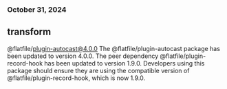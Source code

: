### October 31, 2024
## transform

@flatfile/plugin-autocast@4.0.0
The @flatfile/plugin-autocast package has been updated to version 4.0.0. The peer dependency @flatfile/plugin-record-hook has been updated to version 1.9.0. Developers using this package should ensure they are using the compatible version of @flatfile/plugin-record-hook, which is now 1.9.0.